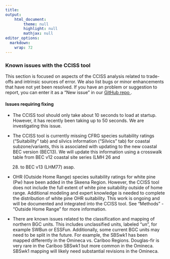 ```yaml
---
title: 
output: 
    html_document:
        theme: null
        highlight: null
        mathjax: null
editor_options: 
  markdown: 
    wrap: 72
---
```


### Known issues with the CCISS tool

This section is focused on aspects of the CCISS analysis related to
trade-offs and intrinsic sources of error. We also list bugs or minor
enhancements that have not yet been resolved. If you have an problem or
suggestion to report, you can enter it as a "New issue" in our
<a href="https://github.com/bcgov/CCISS_ShinyApp/issues" target="_blank">GitHub
repo </a>.

#### Issues requiring fixing

-   The CCISS tool should only take about 10 seconds to load at startup.
    However, it has recently been taking up to 50 seconds. We are
    investigating this issue.

-   The CCISS tool is currently missing CFRG species suitability ratings
    ("Suitability" tab) and silvics information ("Silvics" tab) for
    coastal subzone/variants, this is associated with updating to the
    new coastal BEC version (BEC13). We will update this information
    using a crosswalk table from BEC v12 coastal site series (LMH 26 and
    28) to BEC v13 (LHM77) asap.

-   OHR (Outside Home Range) species suitability ratings for white pine
    (Pw) have been added in the Skeena Region. However, the CCISS tool
    does not include the full extent of white pine suitability outside
    of home range. Additional modeling and expert knowledge is needed to
    complete the distribution of white pine OHR suitability. This work
    is ongoing and will be documented and integrated into the CCISS
    tool. See "Methods" - "Outside Home Range" for more information.

-   There are known issues related to the classification and mapping of
    northern BGC units. This includes unclassified units, labeled "un",
    for example SWBun or ESSFun. Additionally, some current BGC units
    may need to be split in the future. For example, the SBSwk1 has been
    mapped differently in the Omineca vs. Cariboo Regions. Douglas-fir
    is very rare in the Cariboo SBSwk1 but more common in the Omineca.
    SBSwk1 mapping will likely need substantial revisions in the
    Omineca.
